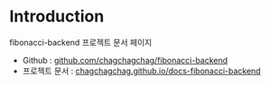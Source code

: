 # Introduction
fibonacci-backend 프로젝트 문서 페이지
- Github : [github.com/chagchagchag/fibonacci-backend](https://github.com/chagchagchag/fibonacci-backend)
- 프로젝트 문서 : [chagchagchag.github.io/docs-fibonacci-backend](https://chagchagchag.github.io/docs-fibonacci-backend)
<br/>
